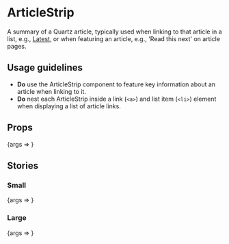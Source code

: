 
<Meta title="ArticleStrip" component={ArticleStrip} />

# ArticleStrip

A summary of a Quartz article, typically used when linking to that article in a list, e.g., [Latest](https://qz.com/latest/), or when featuring an article, e.g., 'Read this next' on article pages.

## Usage guidelines

- **Do** use the ArticleStrip component to feature key information about an article when linking to it.
- **Do** nest each ArticleStrip inside a link (`<a>`) and list item (`<li>`) element when displaying a list of article links.

## Props

<Canvas>
	<Story
		args={{
			dateGmt: '2020-10-22T15:00:42',
			kicker: 'Lessons from language',
			thumbnailUrl: 'https://cms.qz.com/wp-content/uploads/2020/10/2020-10-07T071126Z_1691387157_RC2JDJ9CKQYM_RTRMADP_3_HEALTH-CORONAVIRUS-ITALY-GRANDAD-e1603314985764.jpg',
			title: 'IBM scientists hope to detect early signs of dementia using AI',
		}}
		name="Default"
	>
		{args => <ArticleStrip {...args} />}
	</Story>
</Canvas>

<ArgsTable story="Default" />

## Stories

### Small

<Canvas>
	<Story
		args={{
			dateGmt: '2020-10-22T02:31:44',
			edition: 'Quartz India',
			kicker: 'Gaming the space',
			size: 'small',
			thumbnailUrl: 'https://cms.qz.com/wp-content/uploads/2020/10/2009-05-23T120000Z_838732280_GM1E55O084W01_RTRMADP_3_CRICKET-IPL-e1602590703187.jpg',
			title: 'Flush with cash, India’s sports fantasy startups are gaining ground',
		}}
		name="Small"
	>
		{args => <ArticleStrip {...args} />}
	</Story>
</Canvas>

### Large

<Canvas>
	<Story
		args={{
			dateGmt: '2020-10-17T08:00:37',
			edition: 'Quartz Africa',
			kicker: 'South Africa replugged',
			size: 'large',
			thumbnailUrl: 'https://cms.qz.com/wp-content/uploads/2020/10/2020-10-08T165034Z_848144848_RC2GEJ9SA1SA_RTRMADP_3_MINING-JHB-INDABA-ESKOM-e1602880878339.jpg',
			title: 'South Africa’s unusual electrical plugs and sockets are headed for retirement',
		}}
		name="Large"
	>
		{args => <ArticleStrip {...args} />}
	</Story>
</Canvas>
